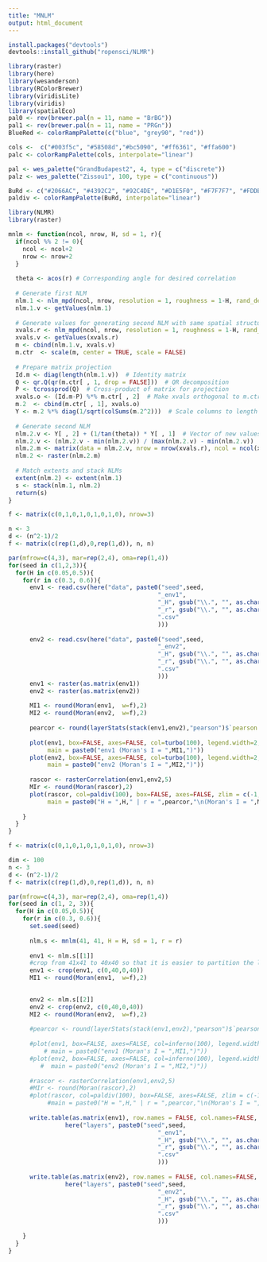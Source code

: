 ```yaml
---
title: "MNLM"
output: html_document
---
```

```r
install.packages("devtools")
devtools::install_github("ropensci/NLMR")
```

```r
library(raster)
library(here)
library(wesanderson)
library(RColorBrewer)
library(viridisLite)
library(viridis)
library(spatialEco)
pal0 <- rev(brewer.pal(n = 11, name = "BrBG"))
pal1 <- rev(brewer.pal(n = 11, name = "PRGn"))
BlueRed <- colorRampPalette(c("blue", "grey90", "red")) 

cols <-  c("#003f5c", "#58508d","#bc5090", "#ff6361", "#ffa600")
palc <- colorRampPalette(cols, interpolate="linear")

pal <- wes_palette("GrandBudapest2", 4, type = c("discrete"))
palz <- wes_palette("Zissou1", 100, type = c("continuous"))

BuRd <- c("#2066AC", "#4392C2", "#92C4DE", "#D1E5F0", "#F7F7F7", "#FDDBC6", "#F4A581", "#D5604C", "#B2182B")
paldiv <- colorRampPalette(BuRd, interpolate="linear")
```

```r
library(NLMR)
library(raster)

mnlm <- function(ncol, nrow, H, sd = 1, r){
  if(ncol %% 2 != 0){
    ncol <- ncol+2
    nrow <- nrow+2
  }
  
  theta <- acos(r) # Corresponding angle for desired correlation
  
  # Generate first NLM
  nlm.1 <- nlm_mpd(ncol, nrow, resolution = 1, roughness = 1-H, rand_dev = sd, rescale = TRUE, verbose = TRUE)
  nlm.1.v <- getValues(nlm.1)
  
  # Generate values for generating second NLM with same spatial structure
  xvals.r <- nlm_mpd(ncol, nrow, resolution = 1, roughness = 1-H, rand_dev = sd, rescale = TRUE, verbose = TRUE)
  xvals.v <- getValues(xvals.r)
  m <- cbind(nlm.1.v, xvals.v)
  m.ctr  <- scale(m, center = TRUE, scale = FALSE)   
  
  # Prepare matrix projection
  Id.m <- diag(length(nlm.1.v))  # Identity matrix
  Q <- qr.Q(qr(m.ctr[ , 1, drop = FALSE]))  # QR decomposition
  P <- tcrossprod(Q)  # Cross-product of matrix for projection
  xvals.o <- (Id.m-P) %*% m.ctr[ , 2]  # Make xvals orthogonal to m.ctr
  m.2  <- cbind(m.ctr[ , 1], xvals.o)
  Y <- m.2 %*% diag(1/sqrt(colSums(m.2^2)))  # Scale columns to length 1
  
  # Generate second NLM
  nlm.2.v <- Y[ , 2] + (1/tan(theta)) * Y[ , 1]  # Vector of new values
  nlm.2.v <- (nlm.2.v - min(nlm.2.v)) / (max(nlm.2.v) - min(nlm.2.v))  # Scale new values from 0 to 1
  nlm.2.m <- matrix(data = nlm.2.v, nrow = nrow(xvals.r), ncol = ncol(xvals.r), byrow = TRUE)
  nlm.2 <- raster(nlm.2.m)
  
  # Match extents and stack NLMs
  extent(nlm.2) <- extent(nlm.1)  
  s <- stack(nlm.1, nlm.2)
  return(s)
}
```

```r
f <- matrix(c(0,1,0,1,0,1,0,1,0), nrow=3)

n <- 3
d <- (n^2-1)/2
f <- matrix(c(rep(1,d),0,rep(1,d)), n, n)

par(mfrow=c(4,3), mar=rep(2,4), oma=rep(1,4))
for(seed in c(1,2,3)){
  for(H in c(0.05,0.5)){
    for(r in c(0.3, 0.6)){
      env1 <- read.csv(here("data", paste0("seed",seed,
                                          "_env1",
                                          "_H", gsub("\\.", "", as.character(H*100)),
                                          "_r", gsub("\\.", "", as.character(r*100)),
                                          ".csv"
                                          )))
      
      env2 <- read.csv(here("data", paste0("seed",seed,
                                          "_env2",
                                          "_H", gsub("\\.", "", as.character(H*100)),
                                          "_r", gsub("\\.", "", as.character(r*100)),
                                          ".csv"
                                          )))
      env1 <- raster(as.matrix(env1))
      env2 <- raster(as.matrix(env2))
    
      MI1 <- round(Moran(env1,  w=f),2)
      MI2 <- round(Moran(env2,  w=f),2)
      
      pearcor <- round(layerStats(stack(env1,env2),"pearson")$`pearson correlation coefficient`,1)[1,2]
      
      plot(env1, box=FALSE, axes=FALSE, col=turbo(100), legend.width=2, 
           main = paste0("env1 (Moran's I = ",MI1,")"))
      plot(env2, box=FALSE, axes=FALSE, col=turbo(100), legend.width=2,
           main = paste0("env2 (Moran's I = ",MI2,")"))
      
      rascor <- rasterCorrelation(env1,env2,5)
      MIr <- round(Moran(rascor),2)
      plot(rascor, col=paldiv(100), box=FALSE, axes=FALSE, zlim = c(-1,1),
           main = paste0("H = ",H," | r = ",pearcor,"\n(Moran's I = ",MIr,")"), legend.width=2)
      
    }
  }
}

```

```r
f <- matrix(c(0,1,0,1,0,1,0,1,0), nrow=3)

dim <- 100
n <- 3
d <- (n^2-1)/2
f <- matrix(c(rep(1,d),0,rep(1,d)), n, n)

par(mfrow=c(4,3), mar=rep(2,4), oma=rep(1,4))
for(seed in c(1, 2, 3)){
  for(H in c(0.05,0.5)){
    for(r in c(0.3, 0.6)){
      set.seed(seed)
      
      nlm.s <- mnlm(41, 41, H = H, sd = 1, r = r)
    
      env1 <- nlm.s[[1]]
      #crop from 41x41 to 40x40 so that it is easier to partition the landscape for grid sampling later
      env1 <- crop(env1, c(0,40,0,40))
      MI1 <- round(Moran(env1,  w=f),2)

      
      env2 <- nlm.s[[2]]
      env2 <- crop(env2, c(0,40,0,40))
      MI2 <- round(Moran(env2,  w=f),2)
      
      #pearcor <- round(layerStats(stack(env1,env2),"pearson")$`pearson correlation coefficient`,1)[1,2]
      
      #plot(env1, box=FALSE, axes=FALSE, col=inferno(100), legend.width=2, 
          # main = paste0("env1 (Moran's I = ",MI1,")"))
      #plot(env2, box=FALSE, axes=FALSE, col=inferno(100), legend.width=2,
         #  main = paste0("env2 (Moran's I = ",MI2,")"))
      
      #rascor <- rasterCorrelation(env1,env2,5)
      #MIr <- round(Moran(rascor),2)
      #plot(rascor, col=paldiv(100), box=FALSE, axes=FALSE, zlim = c(-1,1),
           #main = paste0("H = ",H," | r = ",pearcor,"\n(Moran's I = ",MIr,")"), legend.width=2)
      
      write.table(as.matrix(env1), row.names = FALSE, col.names=FALSE, sep=",",
                here("layers", paste0("seed",seed,
                                          "_env1",
                                          "_H", gsub("\\.", "", as.character(H*100)),
                                          "_r", gsub("\\.", "", as.character(r*100)),
                                          ".csv"
                                          )))
      
      write.table(as.matrix(env2), row.names = FALSE, col.names=FALSE, sep=",",
                here("layers", paste0("seed",seed,
                                          "_env2",
                                          "_H", gsub("\\.", "", as.character(H*100)),
                                          "_r", gsub("\\.", "", as.character(r*100)),
                                          ".csv"
                                          )))
      
    }
  }
}

```

